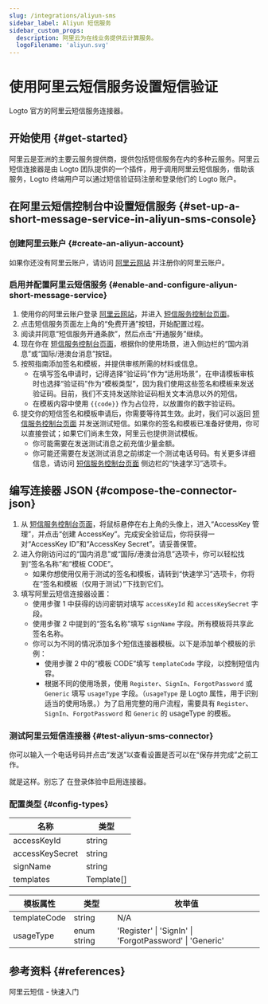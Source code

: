 ```yaml
---
slug: /integrations/aliyun-sms
sidebar_label: Aliyun 短信服务
sidebar_custom_props:
  description: 阿里云为在线业务提供云计算服务。
  logoFilename: 'aliyun.svg'
---
```



# 使用阿里云短信服务设置短信验证

Logto 官方的阿里云短信服务连接器。

<GuideTip />

## 开始使用 \{#get-started}

阿里云是亚洲的主要云服务提供商，提供包括短信服务在内的多种云服务。阿里云短信连接器是由 Logto 团队提供的一个插件，用于调用阿里云短信服务，借助该服务，Logto 终端用户可以通过短信验证码注册和登录他们的 Logto 账户。

## 在阿里云短信控制台中设置短信服务 \{#set-up-a-short-message-service-in-aliyun-sms-console}

### 创建阿里云账户 \{#create-an-aliyun-account}

如果你还没有阿里云账户，请访问 [阿里云网站](https://cn.aliyun.com/) 并注册你的阿里云账户。

### 启用并配置阿里云短信服务 \{#enable-and-configure-aliyun-short-message-service}

1. 使用你的阿里云账户登录 [阿里云网站](https://cn.aliyun.com/)，并进入 [短信服务控制台页面](https://www.aliyun.com/product/sms)。
2. 点击短信服务页面左上角的“免费开通”按钮，开始配置过程。
3. 阅读并同意“短信服务开通条款”，然后点击“开通服务”继续。
4. 现在你在 [短信服务控制台页面](https://dysms.console.aliyun.com/overview)，根据你的使用场景，进入侧边栏的“国内消息”或“国际/港澳台消息”按钮。
5. 按照指南添加签名和模板，并提供审核所需的材料或信息。
   - 在填写签名申请时，记得选择“验证码”作为“适用场景”，在申请模板审核时也选择“验证码”作为“模板类型”，因为我们使用这些签名和模板来发送验证码。目前，我们不支持发送除验证码相关文本消息以外的短信。
   - 在模板内容中使用 `{{code}}` 作为占位符，以放置你的数字验证码。
6. 提交你的短信签名和模板申请后，你需要等待其生效。此时，我们可以返回 [短信服务控制台页面](https://dysms.console.aliyun.com/overview) 并发送测试短信。如果你的签名和模板已准备好使用，你可以直接尝试；如果它们尚未生效，阿里云也提供测试模板。
   - 你可能需要在发送测试消息之前充值少量金额。
   - 你可能还需要在发送测试消息之前绑定一个测试电话号码。有关更多详细信息，请访问 [短信服务控制台页面](https://dysms.console.aliyun.com/overview) 侧边栏的“快速学习”选项卡。

## 编写连接器 JSON \{#compose-the-connector-json}

1. 从 [短信服务控制台页面](https://dysms.console.aliyun.com/overview)，将鼠标悬停在右上角的头像上，进入“AccessKey 管理”，并点击“创建 AccessKey”。完成安全验证后，你将获得一对“AccessKey ID”和“AccessKey Secret”。请妥善保管。
2. 进入你刚访问过的“国内消息”或“国际/港澳台消息”选项卡，你可以轻松找到“签名名称”和“模板 CODE”。
   - 如果你想使用仅用于测试的签名和模板，请转到“快速学习”选项卡，你将在“签名和模板（仅用于测试）”下找到它们。
3. 填写阿里云短信连接器设置：
   - 使用步骤 1 中获得的访问密钥对填写 `accessKeyId` 和 `accessKeySecret` 字段。
   - 使用步骤 2 中提到的“签名名称”填写 `signName` 字段。所有模板将共享此签名名称。
   - 你可以为不同的情况添加多个短信连接器模板。以下是添加单个模板的示例：
     - 使用步骤 2 中的“模板 CODE”填写 `templateCode` 字段，以控制短信内容。
     - 根据不同的使用场景，使用 `Register`、`SignIn`、`ForgotPassword` 或 `Generic` 填写 `usageType` 字段。（`usageType` 是 Logto 属性，用于识别适当的使用场景。）为了启用完整的用户流程，需要具有 `Register`、`SignIn`、`ForgotPassword` 和 `Generic` 的 usageType 的模板。

### 测试阿里云短信连接器 \{#test-aliyun-sms-connector}

你可以输入一个电话号码并点击“发送”以查看设置是否可以在“保存并完成”之前工作。

就是这样。别忘了 <MainSiteUrl href="/connectors/sms-connectors/#enable-phone-number-sign-up-or-sign-in">在登录体验中启用连接器</MainSiteUrl>。

### 配置类型 \{#config-types}

| 名称            | 类型       |
| --------------- | ---------- |
| accessKeyId     | string     |
| accessKeySecret | string     |
| signName        | string     |
| templates       | Template[] |

| 模板属性     | 类型        | 枚举值                                                  |
| ------------ | ----------- | ------------------------------------------------------- |
| templateCode | string      | N/A                                                     |
| usageType    | enum string | 'Register' \| 'SignIn' \| 'ForgotPassword' \| 'Generic' |

## 参考资料 \{#references}

<Url href="https://dysms.console.aliyun.com/quickstart">阿里云短信 - 快速入门</Url>
